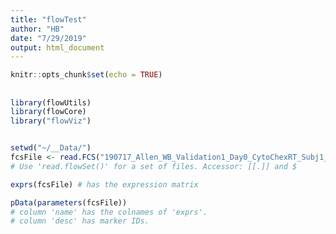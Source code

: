 ```yaml
---
title: "flowTest"
author: "HB"
date: "7/29/2019"
output: html_document
---
```


```r
knitr::opts_chunk$set(echo = TRUE)
```

## 
```r
library(flowUtils)
library(flowCore)
library("flowViz")


setwd("~/__Data/")
fcsFile <- read.FCS("190717_Allen_WB_Validation1_Day0_CytoChexRT_Subj1_01_1.fcs")
# Use 'read.flowSet()' for a set of files. Accessor: [[.]] and $

exprs(fcsFile) # has the expression matrix

pData(parameters(fcsFile)) 
# column 'name' has the colnames of 'exprs'.
# column 'desc' has marker IDs.
```

